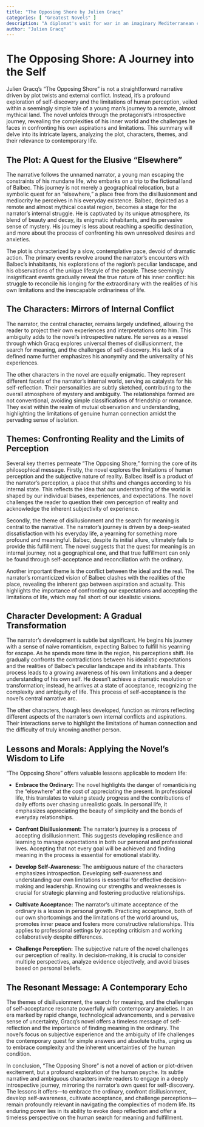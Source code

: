 ```yaml
---
title: "The Opposing Shore by Julien Gracq"
categories: [ "Greatest Novels" ]
description: "A diplomat's wait for war in an imaginary Mediterranean country."
author: "Julien Gracq"
---
```

# The Opposing Shore: A Journey into the Self

Julien Gracq's "The Opposing Shore" is not a straightforward narrative driven by plot twists and external conflict. Instead, it's a profound exploration of self-discovery and the limitations of human perception, veiled within a seemingly simple tale of a young man's journey to a remote, almost mythical land.  The novel unfolds through the protagonist's introspective journey, revealing the complexities of his inner world and the challenges he faces in confronting his own aspirations and limitations.  This summary will delve into its intricate layers, analyzing the plot, characters, themes, and their relevance to contemporary life.


## The Plot: A Quest for the Elusive "Elsewhere"

The narrative follows the unnamed narrator, a young man escaping the constraints of his mundane life, who embarks on a trip to the fictional land of Balbec.  This journey is not merely a geographical relocation, but a symbolic quest for an "elsewhere," a place free from the disillusionment and mediocrity he perceives in his everyday existence.  Balbec, depicted as a remote and almost mythical coastal region, becomes a stage for the narrator's internal struggle. He is captivated by its unique atmosphere, its blend of beauty and decay, its enigmatic inhabitants, and its pervasive sense of mystery.  His journey is less about reaching a specific destination, and more about the process of confronting his own unresolved desires and anxieties.

The plot is characterized by a slow, contemplative pace, devoid of dramatic action. The primary events revolve around the narrator's encounters with Balbec's inhabitants, his explorations of the region's peculiar landscape, and his observations of the unique lifestyle of the people.  These seemingly insignificant events gradually reveal the true nature of his inner conflict: his struggle to reconcile his longing for the extraordinary with the realities of his own limitations and the inescapable ordinariness of life.

## The Characters: Mirrors of Internal Conflict

The narrator, the central character, remains largely undefined, allowing the reader to project their own experiences and interpretations onto him. This ambiguity adds to the novel's introspective nature. He serves as a vessel through which Gracq explores universal themes of disillusionment, the search for meaning, and the challenges of self-discovery. His lack of a defined name further emphasizes his anonymity and the universality of his experiences.

The other characters in the novel are equally enigmatic. They represent different facets of the narrator's internal world, serving as catalysts for his self-reflection. Their personalities are subtly sketched, contributing to the overall atmosphere of mystery and ambiguity.  The relationships formed are not conventional, avoiding simple classifications of friendship or romance. They exist within the realm of mutual observation and understanding, highlighting the limitations of genuine human connection amidst the pervading sense of isolation.


## Themes: Confronting Reality and the Limits of Perception

Several key themes permeate "The Opposing Shore," forming the core of its philosophical message.  Firstly, the novel explores the limitations of human perception and the subjective nature of reality.  Balbec itself is a product of the narrator's perception, a place that shifts and changes according to his internal state. This reflects the idea that our understanding of the world is shaped by our individual biases, experiences, and expectations.  The novel challenges the reader to question their own perception of reality and acknowledge the inherent subjectivity of experience.

Secondly, the theme of disillusionment and the search for meaning is central to the narrative. The narrator's journey is driven by a deep-seated dissatisfaction with his everyday life, a yearning for something more profound and meaningful.  Balbec, despite its initial allure, ultimately fails to provide this fulfillment.  The novel suggests that the quest for meaning is an internal journey, not a geographical one, and that true fulfillment can only be found through self-acceptance and reconciliation with the ordinary.

Another important theme is the conflict between the ideal and the real. The narrator's romanticized vision of Balbec clashes with the realities of the place, revealing the inherent gap between aspiration and actuality.  This highlights the importance of confronting our expectations and accepting the limitations of life, which may fall short of our idealistic visions.


## Character Development: A Gradual Transformation

The narrator's development is subtle but significant. He begins his journey with a sense of naive romanticism, expecting Balbec to fulfill his yearning for escape.  As he spends more time in the region, his perceptions shift. He gradually confronts the contradictions between his idealistic expectations and the realities of Balbec's peculiar landscape and its inhabitants. This process leads to a growing awareness of his own limitations and a deeper understanding of his own self. He doesn't achieve a dramatic resolution or transformation; instead, he arrives at a state of acceptance, recognizing the complexity and ambiguity of life.  This process of self-acceptance is the novel's central narrative arc.

The other characters, though less developed, function as mirrors reflecting different aspects of the narrator's own internal conflicts and aspirations. Their interactions serve to highlight the limitations of human connection and the difficulty of truly knowing another person.


## Lessons and Morals: Applying the Novel's Wisdom to Life

"The Opposing Shore" offers valuable lessons applicable to modern life:

* **Embrace the Ordinary:** The novel highlights the danger of romanticising the “elsewhere” at the cost of appreciating the present.  In professional life, this translates to valuing steady progress and the contributions of daily efforts over chasing unrealistic goals.  In personal life, it emphasizes appreciating the beauty of simplicity and the bonds of everyday relationships.

* **Confront Disillusionment:** The narrator's journey is a process of accepting disillusionment.  This suggests developing resilience and learning to manage expectations in both our personal and professional lives.  Accepting that not every goal will be achieved and finding meaning in the process is essential for emotional stability.

* **Develop Self-Awareness:** The ambiguous nature of the characters emphasizes introspection. Developing self-awareness and understanding our own limitations is essential for effective decision-making and leadership.  Knowing our strengths and weaknesses is crucial for strategic planning and fostering productive relationships.

* **Cultivate Acceptance:** The narrator’s ultimate acceptance of the ordinary is a lesson in personal growth.  Practicing acceptance, both of our own shortcomings and the limitations of the world around us, promotes inner peace and fosters more constructive relationships.  This applies to professional settings by accepting criticism and working collaboratively despite differences.

* **Challenge Perception:** The subjective nature of the novel challenges our perception of reality.  In decision-making, it is crucial to consider multiple perspectives, analyze evidence objectively, and avoid biases based on personal beliefs.

##  The Resonant Message: A Contemporary Echo

The themes of disillusionment, the search for meaning, and the challenges of self-acceptance resonate powerfully with contemporary anxieties.  In an era marked by rapid change, technological advancements, and a pervasive sense of uncertainty, Gracq's novel offers a timeless message of self-reflection and the importance of finding meaning in the ordinary.  The novel's focus on subjective experience and the ambiguity of life challenges the contemporary quest for simple answers and absolute truths, urging us to embrace complexity and the inherent uncertainties of the human condition.

In conclusion, "The Opposing Shore" is not a novel of action or plot-driven excitement, but a profound exploration of the human psyche.  Its subtle narrative and ambiguous characters invite readers to engage in a deeply introspective journey, mirroring the narrator's own quest for self-discovery.  The lessons it offers—to embrace the ordinary, confront disillusionment, develop self-awareness, cultivate acceptance, and challenge perceptions—remain profoundly relevant in navigating the complexities of modern life.  Its enduring power lies in its ability to evoke deep reflection and offer a timeless perspective on the human search for meaning and fulfillment.

